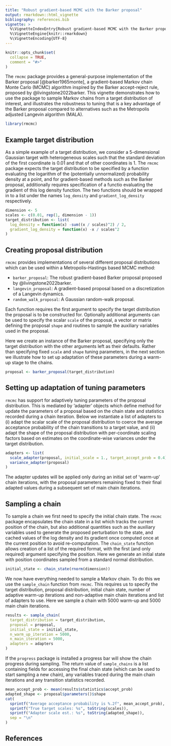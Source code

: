 ```yaml
---
title: "Robust gradient-based MCMC with the Barker proposal"
output: rmarkdown::html_vignette
bibliography: references.bib
vignette: >
  %\VignetteIndexEntry{Robust gradient-based MCMC with the Barker proposal}
  %\VignetteEngine{knitr::rmarkdown}
  %\VignetteEncoding{UTF-8}
---
```


```r
knitr::opts_chunk$set(
  collapse = TRUE,
  comment = "#>"
)
```

The `rmcmc` package provides a general-purpose implementation of the Barker proposal [@barker1965monte], 
a gradient-based Markov chain Monte Carlo (MCMC) algorithm inspired by the Barker accept-reject rule,
proposed by @livingstone2022barker. This vignette demonstrates how to use the package to sample Markov chains
from a target distribution of interest, and illustrates the robustness to tuning that is a key advantage of 
the Barker proposal compared to alternatives such as the Metropolis adjusted Langevin algorithm (MALA).


```r
library(rmcmc)
```

## Example target distribution

As a simple example of a target distribution, we consider a 5-dimensional Gaussian target with heterogeneous scales such that the standard deviation of the first coordinate is 0.01 and that of other coordinates is 1. 
The `rmcmc` package expects the target distribution to be specified by a function evaluating the logarithm of the (potentially unnormalized) probability density at a point, and for gradient-based methods such as the Barker proposal, additionally requires specification of a functio evaluating the gradient of this log density function.
The two functions should be wrapped in to a list under the names `log_density` and `gradient_log_density` respectively.

```r
dimension <- 5
scales <- c(0.01, rep(1, dimension - 1))
target_distribution <- list(
  log_density = function(x) -sum((x / scales)^2) / 2,
  gradient_log_density = function(x) -x / scales^2
)
```

## Creating proposal distribution

`rmcmc` provides implementations of several different proposal distributions which can be used within a Metropolis--Hastings based MCMC method:

- `barker_proposal`: The robust gradient-based Barker proposal proposed by @livingstone2022barker.
- `langevin_proposal`: A gradient-based proposal based on a discretization of a Langevin dynamics.
- `random_walk_proposal`: A Gaussian random-walk proposal.

Each function requires the first argument to specify the target distribution the proposal is to be constructed for. 
Optionally additional arguments can be used to specify the scalar `scale` of the proposal, a vector or matrix defining the proposal `shape` and routines to sample the auxiliary variables used in the proposal.

Here we create an instance of the Barker proposal, specifying only the target distribution with the other arguments left as their defaults. Rather than specifying fixed `scale` and `shape` tuning parameters, in the next section we illustrate how to set up adaptation of these parameters during a warm-up stage to the chains.

```r
proposal <- barker_proposal(target_distribution)
```

## Setting up adaptation of tuning parameters

`rmcmc` has support for adaptively tuning parameters of the proposal distribution.
This is mediated by 'adapter' objects which define method for update the parameters of
a proposal based on the chain state and statistics recorded during a chain iteration.
Below we instantiate a list of adapters to 
(i) adapt the scalar scale of the proposal distribution to coerce the average acceptance
probability of the chain transitions to a target value, and
(ii) adapt the shape of the proposal distribution with per-coordinate scaling factors
based on estimates on the coordinate-wise variances under the target distribution.


```r
adapters <- list(
  scale_adapter(proposal, initial_scale = 1., target_accept_prob = 0.4),
  variance_adapter(proposal)
)
```

The adapter updates will be applied only during an initial set of 'warm-up' chain iterations,
with the proposal parameters remaining fixed to their final adapted values during a subsequent
set of main chain iterations.

## Sampling a chain

To sample a chain we first need to specify the initial chain state. 
The `rmcmc` package encapsulates the chain state in a list which tracks the current position of the chain, but also additional quantities such as the auxiliary variables used to generate the proposed perturbation to the state,
and cached values of the log density and its gradient once computed once at the current position to avoid re-computation.
The `chain_state` function allows creation of a list of the required format, 
with the first (and only required) argument specifying the position.
Here we generate an initial state with position coordinates sampled from a standard normal distribution.

```r
initial_state <- chain_state(rnorm(dimension))
```

We now have everything needed to sample a Markov chain. To do this we use the `sample_chain` function from `rmcmc`. This requires us to specify the target distribution, proposal distribution, initial chain state, number of adaptive warm-up iterations and non-adaptive main chain iterations and list of adapters to use. 
Here we sample a chain with 5000 warm-up and 5000 main chain iterations.

```r
results <- sample_chain(
  target_distribution = target_distribution,
  proposal = proposal,
  initial_state = initial_state,
  n_warm_up_iteration = 5000,
  n_main_iteration = 5000,
  adapters = adapters
)
```

If the `progress` package is installed a progress bar will show the chain progress during sampling. The return value of `sample_chains` is a list containing fields for accessing the final chain state (which can be used to start sampling a new chain), any variables traced during the main chain iterations and any transition statistics recorded.

```r
mean_accept_prob <- mean(results$statistics$accept_prob)
adapted_shape <- proposal$parameters()$shape
cat(
  sprintf("Average acceptance probability is %.2f", mean_accept_prob),
  sprintf("True target scales: %s", toString(scales)),
  sprintf("Adapter scale est.: %s", toString(adapted_shape)),
  sep = "\n"
)
```

## References
